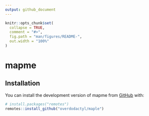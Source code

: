 ```yaml
---
output: github_document
---
```


<!-- README.md is generated from README.Rmd. Please edit that file -->

```r
knitr::opts_chunk$set(
  collapse = TRUE,
  comment = "#>",
  fig.path = "man/figures/README-",
  out.width = "100%"
)
```

# mapme

## Installation

You can install the development version of mapme from [GitHub](https://github.com/) with:

``` r
# install.packages("remotes")
remotes::install_github("overdodactyl/maple")
```

